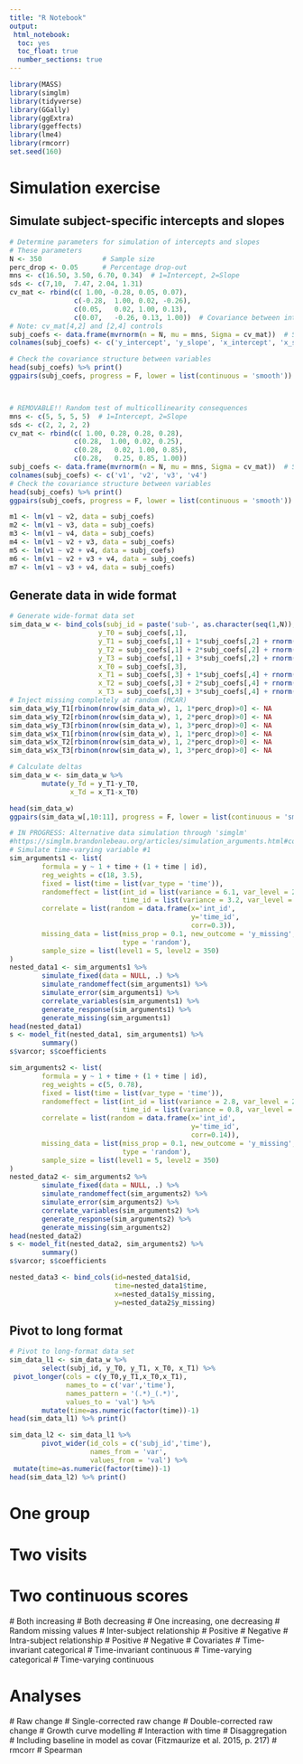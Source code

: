 ```yaml
---
title: "R Notebook"
output: 
 html_notebook:
  toc: yes
  toc_float: true
  number_sections: true
---
```


```r
library(MASS)
library(simglm)
library(tidyverse)
library(GGally)
library(ggExtra)
library(ggeffects)
library(lme4)
library(rmcorr)
set.seed(160)
```

# Simulation exercise

## Simulate subject-specific intercepts and slopes

```r
# Determine parameters for simulation of intercepts and slopes
# These parameters 
N <- 350               # Sample size
perc_drop <- 0.05      # Percentage drop-out
mns <- c(16.50, 3.50, 6.70, 0.34)  # 1=Intercept, 2=Slope
sds <- c(7,10,  7.47, 2.04, 1.31)
cv_mat <- rbind(c( 1.00, -0.28, 0.05, 0.07),
                c(-0.28,  1.00, 0.02, -0.26),
                c(0.05,   0.02, 1.00, 0.13),
                c(0.07,   -0.26, 0.13, 1.00))  # Covariance between intercepts and slopes
# Note: cv_mat[4,2] and [2,4] controls 
subj_coefs <- data.frame(mvrnorm(n = N, mu = mns, Sigma = cv_mat))  # Simulate coefficients
colnames(subj_coefs) <- c('y_intercept', 'y_slope', 'x_intercept', 'x_slope')

# Check the covariance structure between variables
head(subj_coefs) %>% print()
ggpairs(subj_coefs, progress = F, lower = list(continuous = 'smooth'))



# REMOVABLE!! Random test of multicollinearity consequences
mns <- c(5, 5, 5, 5)  # 1=Intercept, 2=Slope
sds <- c(2, 2, 2, 2)
cv_mat <- rbind(c( 1.00, 0.28, 0.28, 0.28),
                c(0.28,  1.00, 0.02, 0.25),
                c(0.28,   0.02, 1.00, 0.85),
                c(0.28,   0.25, 0.85, 1.00)) 
subj_coefs <- data.frame(mvrnorm(n = N, mu = mns, Sigma = cv_mat))  # Simulate coefficients
colnames(subj_coefs) <- c('v1', 'v2', 'v3', 'v4')
# Check the covariance structure between variables
head(subj_coefs) %>% print()
ggpairs(subj_coefs, progress = F, lower = list(continuous = 'smooth'))

m1 <- lm(v1 ~ v2, data = subj_coefs)
m2 <- lm(v1 ~ v3, data = subj_coefs)
m3 <- lm(v1 ~ v4, data = subj_coefs)
m4 <- lm(v1 ~ v2 + v3, data = subj_coefs)
m5 <- lm(v1 ~ v2 + v4, data = subj_coefs)
m6 <- lm(v1 ~ v2 + v3 + v4, data = subj_coefs)
m7 <- lm(v1 ~ v3 + v4, data = subj_coefs)
```

## Generate data in wide format

```r
# Generate wide-format data set
sim_data_w <- bind_cols(subj_id = paste('sub-', as.character(seq(1,N)), sep = ''),
                      y_T0 = subj_coefs[,1],
                      y_T1 = subj_coefs[,1] + 1*subj_coefs[,2] + rnorm(1, 0, 1),
                      y_T2 = subj_coefs[,1] + 2*subj_coefs[,2] + rnorm(1, 0, 1),
                      y_T3 = subj_coefs[,1] + 3*subj_coefs[,2] + rnorm(1, 0, 1),
                      x_T0 = subj_coefs[,3],
                      x_T1 = subj_coefs[,3] + 1*subj_coefs[,4] + rnorm(1, 0, 1),
                      x_T2 = subj_coefs[,3] + 2*subj_coefs[,4] + rnorm(1, 0, 1),
                      x_T3 = subj_coefs[,3] + 3*subj_coefs[,4] + rnorm(1, 0, 1))
# Inject missing completely at random (MCAR)
sim_data_w$y_T1[rbinom(nrow(sim_data_w), 1, 1*perc_drop)>0] <- NA
sim_data_w$y_T2[rbinom(nrow(sim_data_w), 1, 2*perc_drop)>0] <- NA
sim_data_w$y_T3[rbinom(nrow(sim_data_w), 1, 3*perc_drop)>0] <- NA
sim_data_w$x_T1[rbinom(nrow(sim_data_w), 1, 1*perc_drop)>0] <- NA
sim_data_w$x_T2[rbinom(nrow(sim_data_w), 1, 2*perc_drop)>0] <- NA
sim_data_w$x_T3[rbinom(nrow(sim_data_w), 1, 3*perc_drop)>0] <- NA

# Calculate deltas
sim_data_w <- sim_data_w %>%
        mutate(y_Td = y_T1-y_T0,
               x_Td = x_T1-x_T0)

head(sim_data_w)
ggpairs(sim_data_w[,10:11], progress = F, lower = list(continuous = 'smooth'))

# IN PROGRESS: Alternative data simulation through 'simglm'
#https://simglm.brandonlebeau.org/articles/simulation_arguments.html#correlated-fixed-and-random-effects
# Simulate time-varying variable #1
sim_arguments1 <- list(
        formula = y ~ 1 + time + (1 + time | id),
        reg_weights = c(18, 3.5),
        fixed = list(time = list(var_type = 'time')),
        randomeffect = list(int_id = list(variance = 6.1, var_level = 2),
                            time_id = list(variance = 3.2, var_level = 2)),
        correlate = list(random = data.frame(x='int_id',
                                             y='time_id',
                                             corr=0.3)),
        missing_data = list(miss_prop = 0.1, new_outcome = 'y_missing',
                            type = 'random'),
        sample_size = list(level1 = 5, level2 = 350)
)
nested_data1 <- sim_arguments1 %>%
        simulate_fixed(data = NULL, .) %>%
        simulate_randomeffect(sim_arguments1) %>%
        simulate_error(sim_arguments1) %>%
        correlate_variables(sim_arguments1) %>%
        generate_response(sim_arguments1) %>%
        generate_missing(sim_arguments1)
head(nested_data1)
s <- model_fit(nested_data1, sim_arguments1) %>%
        summary()
s$varcor; s$coefficients

sim_arguments2 <- list(
        formula = y ~ 1 + time + (1 + time | id),
        reg_weights = c(5, 0.78),
        fixed = list(time = list(var_type = 'time')),
        randomeffect = list(int_id = list(variance = 2.8, var_level = 2),
                            time_id = list(variance = 0.8, var_level = 2)),
        correlate = list(random = data.frame(x='int_id',
                                             y='time_id',
                                             corr=0.14)),
        missing_data = list(miss_prop = 0.1, new_outcome = 'y_missing',
                            type = 'random'),
        sample_size = list(level1 = 5, level2 = 350)
)
nested_data2 <- sim_arguments2 %>%
        simulate_fixed(data = NULL, .) %>%
        simulate_randomeffect(sim_arguments2) %>%
        simulate_error(sim_arguments2) %>%
        correlate_variables(sim_arguments2) %>%
        generate_response(sim_arguments2) %>%
        generate_missing(sim_arguments2)
head(nested_data2)
s <- model_fit(nested_data2, sim_arguments2) %>%
        summary()
s$varcor; s$coefficients

nested_data3 <- bind_cols(id=nested_data1$id,
                          time=nested_data1$time,
                          x=nested_data1$y_missing,
                          y=nested_data2$y_missing)

```

## Pivot to long format

```r
# Pivot to long-format data set
sim_data_l1 <- sim_data_w %>%
        select(subj_id, y_T0, y_T1, x_T0, x_T1) %>%
 pivot_longer(cols = c(y_T0,y_T1,x_T0,x_T1),
              names_to = c('var','time'),
              names_pattern = '(.*)_(.*)',
              values_to = 'val') %>%
        mutate(time=as.numeric(factor(time))-1)
head(sim_data_l1) %>% print()

sim_data_l2 <- sim_data_l1 %>%
        pivot_wider(id_cols = c('subj_id','time'),
                    names_from = 'var',
                    values_from = 'val') %>%
 mutate(time=as.numeric(factor(time))-1)
head(sim_data_l2) %>% print()

```

# One group
# Two visits
# Two continuous scores
 # Both increasing
 # Both decreasing
 # One increasing, one decreasing
# Random missing values
# Inter-subject relationship
 # Positive
 # Negative
# Intra-subject relationship
 # Positive
 # Negative
# Covariates
 # Time-invariant categorical
 # Time-invariant continuous
 # Time-varying categorical
 # Time-varying continuous

# Analyses
 # Raw change
 # Single-corrected raw change
 # Double-corrected raw change
 # Growth curve modelling
  # Interaction with time
  # Disaggregation
  # Including baseline in model as covar (Fitzmaurize et al. 2015, p. 217)
 # rmcorr
 # Spearman
